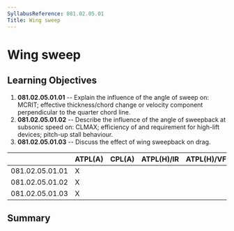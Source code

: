 ```yaml
---
SyllabusReference: 081.02.05.01
Title: Wing sweep
---
```


# Wing sweep

## Learning Objectives

1.  **081.02.05.01.01** -- Explain the influence of the angle of sweep on: MCRIT;
    effective thickness/chord change or velocity component perpendicular to the
    quarter chord line.
2.  **081.02.05.01.02** -- Describe the influence of the angle of sweepback at
    subsonic speed on: CLMAX; efficiency of and requirement for high-lift
    devices; pitch-up stall behaviour.
3.  **081.02.05.01.03** -- Discuss the effect of wing sweepback on drag.

|                 | ATPL(A) | CPL(A) | ATPL(H)/IR | ATPL(H)/VFR | CPL(H) | IR  | CBIR(A) |
| --------------- | ------- | ------ | ---------- | ----------- | ------ | --- | ------- |
| 081.02.05.01.01 | X       |        |            |             |        |     |         |
| 081.02.05.01.02 | X       |        |            |             |        |     |         |
| 081.02.05.01.03 | X       |        |            |             |        |     |         |

## Summary
